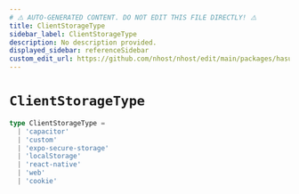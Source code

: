 ```yaml
---
# ⚠️ AUTO-GENERATED CONTENT. DO NOT EDIT THIS FILE DIRECTLY! ⚠️
title: ClientStorageType
sidebar_label: ClientStorageType
description: No description provided.
displayed_sidebar: referenceSidebar
custom_edit_url: https://github.com/nhost/nhost/edit/main/packages/hasura-auth-js/src/types/local-storage.ts#L30
---
```


# `ClientStorageType`

```ts
type ClientStorageType =
  | 'capacitor'
  | 'custom'
  | 'expo-secure-storage'
  | 'localStorage'
  | 'react-native'
  | 'web'
  | 'cookie'
```
